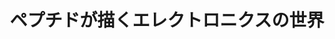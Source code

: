 ﻿---
title: "ペプチドが描くエレクトロニクスの世界"
category: "物質理工"
vol: "85"
interviewee: "早水 裕平"
url: ""
tags: []
pdf: "85-3-hayamizu.pdf"
facephoto: ""
career: ""
preface: "早水研究室では、ペプチドをグラフェンなどのナノ材料の上に自己組織化させ、エレクトロニクスに応用する研究を行なっている。本稿では、はじめにペプチドのグラフェン上での自己組織化について説明し、次にペプチドをエレクトロニクスに応用する方法とそのメリットについて紹介する。また、先生が生体分子とエレクトロニクスという異なった分野を横断した研究を行なっている経緯についても紹介する。"
---

